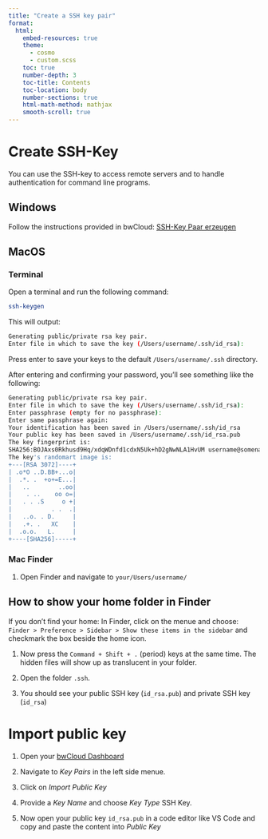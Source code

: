 ```yaml
---
title: "Create a SSH key pair" 
format: 
  html: 
    embed-resources: true
    theme: 
      - cosmo 
      - custom.scss 
    toc: true 
    number-depth: 3  
    toc-title: Contents 
    toc-location: body 
    number-sections: true 
    html-math-method: mathjax 
    smooth-scroll: true 
---
```


# Create SSH-Key

You can use the SSH-key to access remote servers and to handle authentication for command line programs.


## Windows

Follow the instructions provided in bwCloud: [SSH-Key Paar erzeugen](https://www.bw-cloud.org/de/bwcloud_scope/nutzen)


## MacOS

### Terminal

Open a terminal and run the following command:

```bash
ssh-keygen
```
This will output:

```bash
Generating public/private rsa key pair.
Enter file in which to save the key (/Users/username/.ssh/id_rsa):
```

Press enter to save your keys to the default `/Users/username/.ssh` directory.

After entering and confirming your password, you'll see something like the following:

```bash
Generating public/private rsa key pair.
Enter file in which to save the key (/Users/username/.ssh/id_rsa):
Enter passphrase (empty for no passphrase):
Enter same passphrase again:
Your identification has been saved in /Users/username/.ssh/id_rsa
Your public key has been saved in /Users/username/.ssh/id_rsa.pub
The key fingerprint is:
SHA256:BOJAxs0Rkhusd9Hq/xdqWDnfd1cdxN5Uk+hD2gNwNLA1HvUM username@somename.local
The key's randomart image is:
+---[RSA 3072]----+
| .o*O ..D.BB+...o|
|  .*. .  +o+=E...|
|   ..        ..oo|
|    . ..    oo o=|
|   . . .S     o +|
|           . .  .|
|   ..o. . D.     |
|   .+. .   XC    |
|  .o.o.   L.     |
+----[SHA256]-----+
```

### Mac Finder

1. Open Finder and navigate to `your/Users/username/`

::: {.callout-tip collapse="true"}
## How to show your home folder in Finder
If you don't find your home: In Finder, click on the menue and choose: `Finder > Preference > Sidebar > Show these items in the sidebar` and checkmark the box beside the home icon.
:::

1. Now press the `Command + Shift + .` (period) keys at the same time. The hidden files will show up as translucent in your folder.

1. Open the folder `.ssh`.

1. You should see your public SSH key (`id_rsa.pub`) and private SSH key (`id_rsa`) 


# Import public key

1. Open your [bwCloud Dashboard](https://portal.bw-cloud.org)

1. Navigate to *Key Pairs* in the left side menue.

1. Click on *Import Public Key*

1. Provide a *Key Name* and choose *Key Type* SSH Key.

1. Now open your public key `id_rsa.pub` in a code editor like VS Code and copy and paste the content into *Public Key* 

